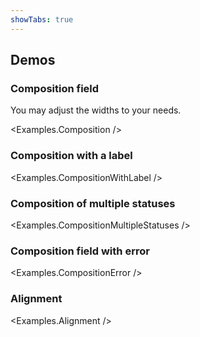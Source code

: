 ```yaml
---
showTabs: true
---
```



## Demos

### Composition field

You may adjust the widths to your needs.

<Examples.Composition />

### Composition with a label

<Examples.CompositionWithLabel />

### Composition of multiple statuses

<Examples.CompositionMultipleStatuses />

### Composition field with error

<Examples.CompositionError />

### Alignment

<Examples.Alignment />

<VisibleWhenVisualTest>
  <Examples.CompositionWithHelpButton />
</VisibleWhenVisualTest>
